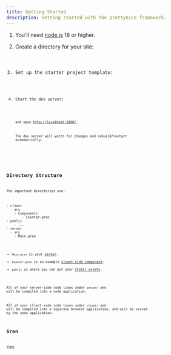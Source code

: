 ```yaml
---
title: Getting Started
description: Getting started with the prettynice framework.
---
```



<Steps>

1. You'll need [node.js](https://nodejs.org/) 18 or higher.
2. Create a directory for your site:

   <Code code="mkdir mysite && cd mysite" frame="none" lang="bash" />

3. Set up the starter project template:

   <Code code="npx prettynice init" frame="none" lang="bash" />

4. Start the dev server:

   <Code code="npm run dev" frame="none" lang="bash" />

   and open [http://localhost:3000/](http://localhost:3000/).

   The dev server will watch for changes and rebuild/restart automatically.

</Steps>

## Directory Structure

The important directories are:

<FileTree>
- client
  - src
    - Components
        - Counter.gren
- public
    - ...
- server
  - src
    - Main.gren
</FileTree>

* `Main.gren` is your [server](/basics/server/).
* `Counter.gren` is an example [client-side component](/basics/client/).
* `public` is where you can put your [static assets](/basics/assets/).

All of your server-side code lives under `server/` and will be compiled into a node application.

All of your client-side code lives under `client/` and will be compiled into a separate browser application, and will be served by the node application.

## Gren

TODO
